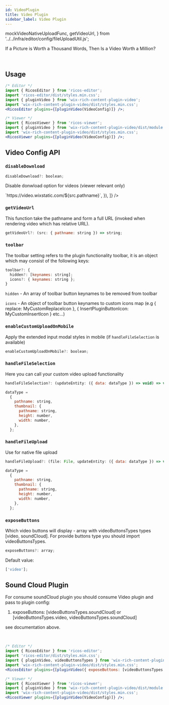 ```yaml
---
id: VideoPlugin
title: Video Plugin
sidebar_label: Video Plugin
---
```


  mockVideoNativeUploadFunc,
  getVideoUrl,
} from '../../infra/editor/config/fileUploadUtil.js';

If a Picture is Worth a Thousand Words, Then Is a Video Worth a Million?

<div className="card">
  <RicosEditorWithMobile
    content={createContent('Add A Video!')}
    placeholder={'Type here!'}
    plugins={[pluginVideo({ handleFileUpload: mockVideoNativeUploadFunc, getVideoUrl })]}
  />
</div>
<br />

## Usage

```jsx
/* Editor */
import { RicosEditor } from 'ricos-editor';
import 'ricos-editor/dist/styles.min.css';
import { pluginVideo } from 'wix-rich-content-plugin-video';
import 'wix-rich-content-plugin-video/dist/styles.min.css';
<RicosEditor plugins={[pluginVideo(VideoConfig)]} />;

/* Viewer */
import { RicosViewer } from 'ricos-viewer';
import { pluginVideo } from 'wix-rich-content-plugin-video/dist/module.viewer';
import 'wix-rich-content-plugin-video/dist/styles.min.css';
<RicosViewer plugins={[pluginVideo(VideoConfig)]} />;
```

## Video Config API

### `disableDownload`

```jsx
disableDownload?: boolean;
```

Disable donwload option for videos (viewer relevant only)

<div className="card">
  <RicosViewer
    content={videoContent}
    placeholder={'Type here!'}
    plugins={[
      pluginVideoViewer({
        disableDownload: true,
        getVideoUrl: src => `https://video.wixstatic.com/${src.pathname}`,
      }),
    ]}
  />
</div>

### `getVideoUrl`

This function take the pathname and form a full URL (invoked when rendering video which has relative URL).

```jsx
getVideoUrl?: (src: { pathname: string }) => string;
```

### `toolbar`

The toolbar setting refers to the plugin functionality toolbar, it is an object which may consist of the following keys:

```jsx
toolbar?: {
  hidden?: [keynames: string];
  icons?: { keynames: string };
}
```

`hidden` - An array of toolbar button keynames to be removed from toolbar

`icons` - An object of toolbar button keynames to custom icons map (e.g { replace: MyCustomReplaceIcon }, { InsertPluginButtonIcon: MyCustomInsertIcon } etc...)

### `enableCustomUploadOnMobile`

Apply the extended input modal styles in mobile (if `handleFileSelection` is available)

```jsx
enableCustomUploadOnMobile?: boolean;
```

### `handleFileSelection`

Here you can call your custom video upload functionality

```jsx
handleFileSelection?: (updateEntity: ({ data: dataType }) => void) => void;

dataType =
  {
    pathname: string,
    thumbnail: {
      pathname: string,
      height: number,
      width: number,
    },
  };
```

### `handleFileUpload`

Use for native file upload

```jsx
handleFileUpload?: (file: File, updateEntity: ({ data: dataType }) => void) => void;

dataType =
  {
    pathname: string,
    thumbnail: {
      pathname: string,
      height: number,
      width: number,
    },
  };
```

### `exposeButtons`

Which video buttons will display - array with videoButtonsTypes types [video, soundCloud].
For provide buttons type you should import videoButtonsTypes.

```jsx
exposeButtons?: array;
```

Default value:

```jsx
['video'];
```

## Sound Cloud Plugin

For consume soundCloud plugin you should consume Video plugin and pass to plugin config:

1. exposeButtons: [videoButtonsTypes.soundCloud] or [videoButtonsTypes.video, videoButtonsTypes.soundCloud]

see documentation above.

<div className="card">
  <RicosEditorWithMobile
    content={createContent('Add A Video!')}
    placeholder={'Type here!'}
    plugins={[
      pluginVideo({
        handleFileUpload: mockVideoNativeUploadFunc,
        getVideoUrl,
        exposeButtons: ['soundCloud'],
      }),
    ]}
  />
</div>
<br />

```jsx
/* Editor */
import { RicosEditor } from 'ricos-editor';
import 'ricos-editor/dist/styles.min.css';
import { pluginVideo, videoButtonsTypes } from 'wix-rich-content-plugin-video';
import 'wix-rich-content-plugin-video/dist/styles.min.css';
<RicosEditor plugins={[pluginVideo({ exposeButtons: [videoButtonsTypes.soundCloud] })]} />;

/* Viewer */
import { RicosViewer } from 'ricos-viewer';
import { pluginVideo } from 'wix-rich-content-plugin-video/dist/module.viewer';
import 'wix-rich-content-plugin-video/dist/styles.min.css';
<RicosViewer plugins={[pluginVideo(VideoConfig)]} />;
```
